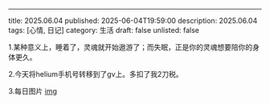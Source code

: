---
title: 2025.06.04
published: 2025-06-04T19:59:00
description: 2025.06.04
tags: [心情, 日记]
category: 生活
draft: false
unlisted: false




1.某种意义上，睡着了，灵魂就开始遨游了；而失眠，正是你的灵魂想要陪你的身体更久。

2.今天将helium手机号转移到了gv上。多扣了我2刀税。

3.每日图片
[img](https://cdn.jsdelivr.net/gh/sjhxlll/pic@master/img/mocha%40%E6%96%B0%E5%88%8A%E5%A7%94%E8%A8%97%E4%B8%AD_STARS_93409096_p0.png)